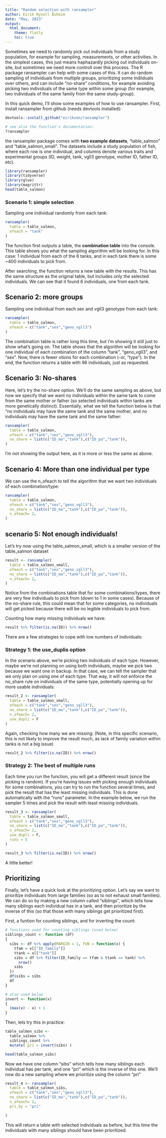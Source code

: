 ```yaml
---
title: "Random selection with ransampler"
author: Eirik Ryvoll Åsheim
date: "May, 2023"
output: 
  html_document:
    theme: flatly 
    toc: true
---
```


Sometimes we need to randomly pick out individuals from a study population, for example for sampling, measurements, or other activities. In the simplest cases, this just means haphazardly picking out individuals on-site, but sometimes we need more controll over this process. The R package ransampler can help with some cases of this. It can do random sampling of individuals from multiple groups, prioritizing some indiiduals over others, and can include "no-share" conditions, for example avoiding picking two individuals of the same type within some group (for example, two individuals of the same family from the same study-group).

In this quick demo, I'll show some examples of how to use ransampler. First, install ransampler from github (needs devtools installed):

```R
devtools::install_github("eiriksen/ransampler")

# see also the function's documentation:
?ransampler
```

the ransampler package comes with **two example datasets**, "table_salmon" and "table_salmon_small". The datasets include a study population of fish, where each row is one individual, and columns denote various traits and experimental groups (ID, weight, tank, vgll3 genotype, mother ID, father ID, etc).

```R
library(ransampler)
library(tidyverse)
library(glue)
library(magrittr)
head(table_salmon)

```

### Scenario 1: simple selection

Sampling one individual randomly from each tank:

```R

ransampler(
  table = table_salmon,
  ofeach = "tank"
)

```

The function first outputs a table, the **combination table** into the console. This table shows you what the sampling algorithm will be looking for. In this case: 1 individual from each of the 6 tanks, and in each tank there is some \~400 individuals to pick from.

After searching, the function returns a new table with the results. This has the same structure as the original table, but includes only the selected individuals. We can see that it found 6 individuals, one from each tank.




## Scenario 2: more groups
Sampling one individual from each sex and vgll3 genotype from each tank:
```R
ransampler(
  table = table_salmon,
  ofeach = c("tank","sex","geno_vgll3")
)
```
The combination table is rather long this time, but I'm showing it still just to show what's going on. The table shows that the algorithm will be looking for one individual of each combination of the column "tank", "geno_vgll3", and "sex". Now, there is fewer otions for each combination (-or, "type"). In the end, the function returns a table with 96 individuals, just as requested.




## Scenario 3: No-shares
Here, let's try the no-share option. We'll do the same sampling as above, but now we specify that we want no individuals within the same tank to come from the same mother or father (so selected individuals within tanks are more genetically distinct). Essentially, what we tell the function below is that "no individuals may have the same tank and the same mother, and no individuals may have the same tank and the same father:
```R

ransampler(
  table = table_salmon,
  ofeach = c("tank","sex","geno_vgll3"),
  no_share = list(c("ID_ma","tank"),c("ID_pa","tank")),
) 

```
I'm not showing the output here, as it is more or less the same as above.




## Scenario 4: More than one individual per type
We can use the n_ofeach to tell the algorithm that we want two individuals of each combination/type:
```R

ransampler(
  table = table_salmon,
  ofeach = c("tank","sex","geno_vgll3"),
  no_share = list(c("ID_ma","tank"),c("ID_pa","tank")),
  n_ofeach= 2,
) 

```




## scenario 5: Not enough individuals!
Let's try now using the table_salmon_small, which is a smaller version of the table_salmon dataset
```R

result <- ransampler(
  table = table_salmon_small,
  ofeach = c("tank","sex","geno_vgll3"),
  no_share = list(c("ID_ma","tank"),c("ID_pa","tank")),
  n_ofeach= 2,
) 

```
Notice from the combinations table that for some combinations/types, there are very few individuals to pick from (down to 1 in some cases). Because of the no-share rule, this could mean that for some categories, no individuals will get picked because there will be no legible individuals to pick from.

Counting how many missing individuals we have:
```R
result %>% filter(is.na(ID)) %>% nrow()
```
There are a few strategies to cope with low numbers of individuals:




### Strategy 1: the use_duplis option
In the scenario above, we're picking two individuals of each type. However, maybe we're not planning on using both individuals, maybe we pick two because we want one in backup. In that case, we can tell the sampler that we only plan on using one of each type. That way, it will not enforce the no_share rule on individuals of the same type, potentially opening up for more usable individuals:
```R

result_2 <- ransampler(
  table = table_salmon_small,
  ofeach = c("tank","sex","geno_vgll3"),
  no_share = list(c("ID_ma","tank"),c("ID_pa","tank")),
  n_ofeach= 2,
  use_dupli = F
) 

```
Again, checking how many we are missing: (Note, in this specific scenario, this is not likely to improve the result much, as lack of family variation within tanks is not a big issue)
```R
result_2 %>% filter(is.na(ID)) %>% nrow()
```




### Strategy 2: The best of multiple runs

Each time you run the function, you will get a different result (since the picking is random). If you're having issues with picking enough individuals for some combinations, you can try to run the function several times, and pick the result that has the least missing individuals. This is done automatically with the "runs" parameter. In the example below, we run the sampler 5 times and pick the result with least missing individuals.

```R

result_3 <- ransampler(
  table = table_salmon_small,
  ofeach = c("tank","sex","geno_vgll3"),
  no_share = list(c("ID_ma","tank"),c("ID_pa","tank")),
  n_ofeach= 2,
  use_dupli = F,
  runs = 5
) 

```

```R
result_3 %>% filter(is.na(ID)) %>% nrow()
```

A little better!




## Prioritizing
Finally, let's have a quick look at the prioritizing option. Let's say we want to prioritize individuals from large families (so as to not exhaust small families). We can do so by making a new column called "siblings", which tells how many siblings each individual has in a tank, and then prioritize by the inverse of this (so that those with many siblings get prioritized first).

First, a funtion for counting siblings, and for inverting the count:
```R
# functions used for counting siblings (used below)
siblings_count <- function (df) 
{
  sibs <- df %>% apply(MARGIN = 1, FUN = function(x) {
    tfam = x[["ID_family"]]
    ttank = x[["tank"]]
    sibs = df %>% filter(ID_family == tfam & ttank == tank) %>% 
      nrow()
    sibs
  })
  df$sibs = sibs
  df
}

# also used below
invert <- function(x) 
{
  (max(x) - x) + 1
}
```




Then, lets try this in practice:
```R
table_salmon_sibs <- 
  table_salmon %>%
  siblings_count %>% 
  mutate( pri = invert(sibs) )

head(table_salmon_sibs)
```



Now we have one column "sibs" which tells how many siblings each individual has per tank, and one "pri" which is the inverse of this one. We'll now do a new sampling where we prioritize using the column "pri"

```R

result_4 <- ransampler(
  table = table_salmon_sibs,
  ofeach = c("tank","sex","geno_vgll3"),
  no_share = list(c("ID_ma","tank"),c("ID_pa","tank")),
  n_ofeach= 2,
  pri_by = "pri"

) 

```


This will return a table with selected individuals as before, but this time the individuals with many siblings should have been prioritized.
